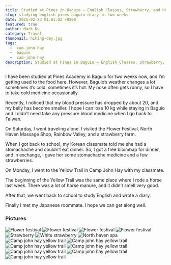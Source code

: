 ```yaml
---
title: Studied at Pines in Baguio – English Classes, Strawberry, and Horse Poop 2/10 weeks 
slug: studying-english-pines-baguio-diary-in-two-weeks
date: 2025-02-23 01:01:02 +0800
featured: true
author: Mark Ku
category: Travel
thumbnail: hiking-day.jpg
tags:
  -  cam-john-hay
  -  baguio
  -  cam-john-hay
description: Studied at Pines in Baguio – English Classes, Strawberry, and Horse Poop 2/10 weeks 
---
```

I have been studied at Pines Academy in Baguio for two weeks now, and I’m getting used to the food here. However, Baguio’s weather changes a lot sometimes it’s cold, sometimes it’s hot. My nose often gets runny, so I have to take cold medicine occasionally.  

Recently, I noticed that my blood pressure has dropped by about 20, and my belly has become smaller. I hope I can lose 10 kg while staying in Baguio and I didn't need take any pressure blood medicine when I go back to Taiwan.  

On Saturday, I went traveling alone. I visited the Flower Festival, North Haven Massage Shop, Rainbow Valley, and a strawberry farm.  

When I got back to school, my Korean classmate told me she had a stomachache and couldn’t eat dinner. So, I got a free bibimbap for dinner, and in exchange, I gave her some stomachache medicine and a few strawberries.  

On Monday, I went to the Yellow Trail in Camp John Hay with my classmate.  

The beginning of the Yellow Trail was the same place where I rode a horse last week. There was a lot of horse manure, and it didn’t smell very good.  

After that, we went back to school to study English and wrote a diary.  

Finally I met my Japanese roommate. I hope we can get along well.  

### Pictures

![Flower festival](flower-festival.jpg)
![Flower festival](strawberry-farm-1.jpg)
![Flower festival](strawberry-farm-2.jpg)
![Flower festival](strawberry-farm-3.jpg)
![Strawberry](strawberry.jpg)
![White strawberry](white-strawberry.jpg)
![North haven spa](north-haven-spa.jpg)
![Camp john hay yellow trail](camp-john-hay-yellow-trail-1.jpg)
![Camp john hay yellow trail](camp-john-hay-yellow-trail-2.jpg)
![Camp john hay yellow trail](camp-john-hay-yellow-trail-3.jpg)
![Camp john hay yellow trail](camp-john-hay-yellow-trail-4.jpg)
![Camp john hay yellow trail](camp-john-hay-yellow-trail-5.jpg)
![Camp john hay yellow trail](ube-ice-cream.jpg)
![Camp john hay yellow trail](flwer-festival.jpg)






